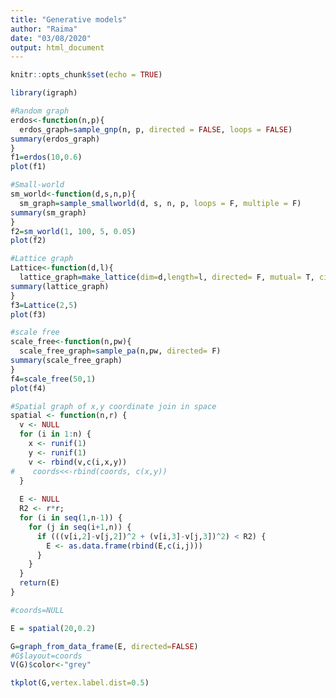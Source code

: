 ```yaml
---
title: "Generative models"
author: "Raima"
date: "03/08/2020"
output: html_document
---
```


```r
knitr::opts_chunk$set(echo = TRUE)
```

```r
library(igraph)
```


```r
#Random graph
erdos<-function(n,p){
  erdos_graph=sample_gnp(n, p, directed = FALSE, loops = FALSE)
summary(erdos_graph)
}
f1=erdos(10,0.6)
plot(f1)
```


```r
#Small-world
sm_world<-function(d,s,n,p){
  sm_graph=sample_smallworld(d, s, n, p, loops = F, multiple = F)
summary(sm_graph)
}
f2=sm_world(1, 100, 5, 0.05)
plot(f2)
```


```r
#Lattice graph
Lattice<-function(d,l){
  lattice_graph=make_lattice(dim=d,length=l, directed= F, mutual= T, circular = F)
summary(lattice_graph)
}
f3=Lattice(2,5)
plot(f3)
```

```r
#scale free
scale_free<-function(n,pw){
  scale_free_graph=sample_pa(n,pw, directed= F)
summary(scale_free_graph)
}
f4=scale_free(50,1)
plot(f4)
```


```r
#Spatial graph of x,y coordinate join in space
spatial <- function(n,r) {
  v <- NULL
  for (i in 1:n) {
    x <- runif(1)
    y <- runif(1)
    v <- rbind(v,c(i,x,y))
#    coords<<-rbind(coords, c(x,y))
  }
  
  E <- NULL
  R2 <- r*r;
  for (i in seq(1,n-1)) {
    for (j in seq(i+1,n)) {
      if (((v[i,2]-v[j,2])^2 + (v[i,3]-v[j,3])^2) < R2) {
        E <- as.data.frame(rbind(E,c(i,j)))
      }
    }
  }
  return(E)
}

#coords=NULL

E = spatial(20,0.2)

G=graph_from_data_frame(E, directed=FALSE)
#G$layout=coords
V(G)$color<-"grey"

tkplot(G,vertex.label.dist=0.5)
```


